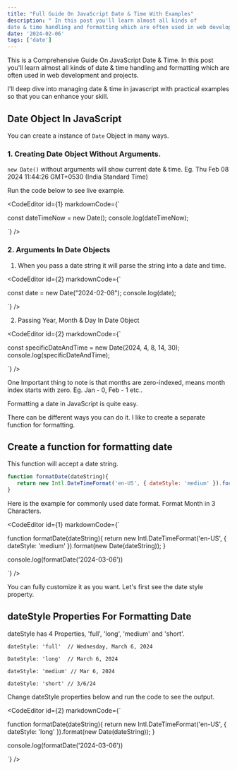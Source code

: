 ```yaml
---
title: "Full Guide On JavaScript Date & Time With Examples"
description: " In this post you'll learn almost all kinds of
date & time handling and formatting which are often used in web development and projects."
date: '2024-02-06'
tags: ['date']
---
```


This is a Comprehensive Guide On JavaScript Date & Time. In this post you'll learn almost all kinds of
date & time handling and formatting which are often used in web development and projects.

I'll deep dive into managing date & time in javascript with practical examples so that you can enhance your skill.

## Date Object In JavaScript

You can create a instance of `Date` Object in many ways.

### 1. Creating Date Object Without Arguments.

`new Date()` without arguments will show current date & time. Eg. Thu Feb 08 2024 11:44:26 GMT+0530 (India Standard Time)

Run the code below to see live example.

<CodeEditor id={1} markdownCode={`


const dateTimeNow = new Date();
console.log(dateTimeNow);


`} />

### 2. Arguments In Date Objects

1. When you pass a date string it will parse the string into a date and time.

<CodeEditor id={2} markdownCode={`


const date = new Date("2024-02-08");
console.log(date); 


`} />

2. Passing Year, Month & Day In Date Object

<CodeEditor id={2} markdownCode={`


const specificDateAndTime = new Date(2024, 4, 8, 14, 30);
console.log(specificDateAndTime);


`} />

One Important thing to note is that months are zero-indexed, means month index starts with zero. Eg. Jan - 0, Feb - 1 etc..

Formatting a date in JavaScript is quite easy. 

There can be different ways you can do it. I like to create a separate function for formatting.

## Create a function for formatting date

This function will accept a date string.

```javascript
function formatDate(dateString){
   return new Intl.DateTimeFormat('en-US', { dateStyle: 'medium' }).format(new Date(dateString));
}
```

Here is the example for commonly used date format. Format Month in 3 Characters.

<CodeEditor id={1} markdownCode={`

function formatDate(dateString){
    return new Intl.DateTimeFormat('en-US', { dateStyle: 'medium' }).format(new Date(dateString));
}

console.log(formatDate('2024-03-06'))

`} />

You can fully customize it as you want. Let's first see the date style property.

## dateStyle Properties For Formatting Date

dateStyle has 4 Properties, 'full', 'long', 'medium' and 'short'.

```
dateStyle: 'full'  // Wednesday, March 6, 2024

DateStyle: 'long'  // March 6, 2024

dateStyle: 'medium' // Mar 6, 2024

dateStyle: 'short' // 3/6/24
```

Change dateStyle properties below and run the code to see the output.

<CodeEditor id={2} markdownCode={`

function formatDate(dateString){
    return new Intl.DateTimeFormat('en-US', { dateStyle: 'long' }).format(new Date(dateString));
}

console.log(formatDate('2024-03-06'))

`} />

